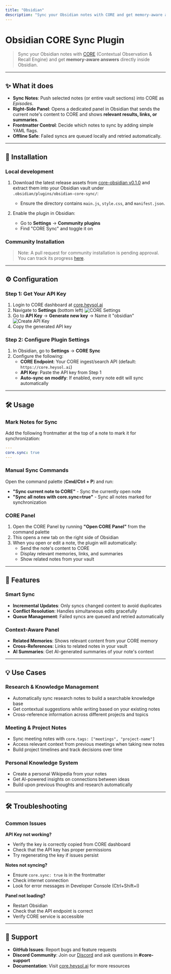 ```yaml
---
title: "Obsidian"
description: "Sync your Obsidian notes with CORE and get memory-aware answers directly inside Obsidian"
---
```


# Obsidian CORE Sync Plugin

> Sync your Obsidian notes with [CORE](https://heysol.ai/core) (Contextual Observation & Recall Engine) and get **memory-aware answers** directly inside Obsidian.

---

## ✨ What it does

- **Sync Notes**: Push selected notes (or entire vault sections) into CORE as _Episodes_.
- **Right-Side Panel**: Opens a dedicated panel in Obsidian that sends the current note's content to CORE and shows **relevant results, links, or summaries**.
- **Frontmatter Control**: Decide which notes to sync by adding simple YAML flags.
- **Offline Safe**: Failed syncs are queued locally and retried automatically.

---

## 🚀 Installation

### Local development

1. Download the latest release assets from [core-obsidian v0.1.0](https://github.com/RedPlanetHQ/core-obsidian/releases/tag/0.1.0) and extract them into your Obsidian vault under `.obsidian/plugins/obsidian-core-sync/`:
    - Ensure the directory contains `main.js`, `style.css`, and `manifest.json`.

2. Enable the plugin in Obsidian:
   - Go to **Settings** → **Community plugins**
   - Find "CORE Sync" and toggle it on


### Community Installation

> Note: A pull request for community installation is pending approval. You can track its progress [here](https://github.com/obsidianmd/obsidian-releases/pull/7683).

---

## ⚙️ Configuration

### Step 1: Get Your API Key

1. Login to CORE dashboard at [core.heysol.ai](https://core.heysol.ai)
2. Navigate to **Settings** (bottom left)
   ![CORE Settings](/images/core-settings.png)
3. Go to **API Key** → **Generate new key** → Name it "obsidian"
   ![Create API Key](/images/create-api-key.png)
4. Copy the generated API key

### Step 2: Configure Plugin Settings

1. In Obsidian, go to **Settings** → **CORE Sync**
2. Configure the following:
   - **CORE Endpoint**: Your CORE ingest/search API (default: `https://core.heysol.ai`)
   - **API Key**: Paste the API key from Step 1
   - **Auto-sync on modify**: If enabled, every note edit will sync automatically

---

## 🛠️ Usage

### Mark Notes for Sync

Add the following frontmatter at the top of a note to mark it for synchronization:

```yaml
---
core.sync: true
---
```

### Manual Sync Commands

Open the command palette (**Cmd/Ctrl + P**) and run:

- **"Sync current note to CORE"** - Sync the currently open note
- **"Sync all notes with core.sync=true"** - Sync all notes marked for synchronization

### CORE Panel

1. Open the CORE Panel by running **"Open CORE Panel"** from the command palette
2. This opens a new tab on the right side of Obsidian
3. When you open or edit a note, the plugin will automatically:
   - Send the note's content to CORE
   - Display relevant memories, links, and summaries
   - Show related notes from your vault

---

## 🎯 Features

### Smart Sync
- **Incremental Updates**: Only syncs changed content to avoid duplicates
- **Conflict Resolution**: Handles simultaneous edits gracefully
- **Queue Management**: Failed syncs are queued and retried automatically

### Context-Aware Panel
- **Related Memories**: Shows relevant content from your CORE memory
- **Cross-References**: Links to related notes in your vault
- **AI Summaries**: Get AI-generated summaries of your note's context


---


## 💡 Use Cases

### Research & Knowledge Management
- Automatically sync research notes to build a searchable knowledge base
- Get contextual suggestions while writing based on your existing notes
- Cross-reference information across different projects and topics

### Meeting & Project Notes
- Sync meeting notes with `core.tags: ["meetings", "project-name"]`
- Access relevant context from previous meetings when taking new notes
- Build project timelines and track decisions over time

### Personal Knowledge System
- Create a personal Wikipedia from your notes
- Get AI-powered insights on connections between ideas
- Build upon previous thoughts and research automatically

---

## 🛠️ Troubleshooting

### Common Issues

**API Key not working?**
- Verify the key is correctly copied from CORE dashboard
- Check that the API key has proper permissions
- Try regenerating the key if issues persist

**Notes not syncing?**
- Ensure `core.sync: true` is in the frontmatter
- Check internet connection
- Look for error messages in Developer Console (Ctrl+Shift+I)

**Panel not loading?**
- Restart Obsidian
- Check that the API endpoint is correct
- Verify CORE service is accessible

---

## 🤝 Support

- **GitHub Issues**: Report bugs and feature requests
- **Discord Community**: Join our [Discord](https://discord.gg/YGUZcvDjUa) and ask questions in **#core-support**
- **Documentation**: Visit [core.heysol.ai](https://core.heysol.ai) for more resources